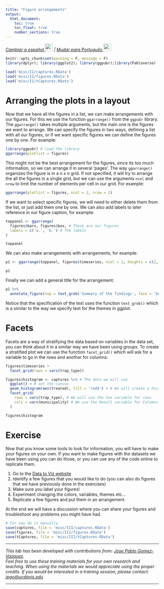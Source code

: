 ```yaml
---
title: "Figure arrangements"
output:
  html_document:
    toc: true
    toc_float: true
    number_sections: true
---
```


<em>
[Cambiar a español ![](img/flag_mx.gif){width="25"}](ES/DataViz_III.html) | [Mudar para Português  ![](img/flag_br.gif){width="25"}](PT/DataViz_III.html)
</em>

```r
knitr::opts_chunk$set(warning = F, message = F)
library(dplyr); library(ggplot2); library(ggpubr);library(Pabloverse)
```

```r
load('misc/II/captures.RData')
load('misc/II/figures.RData')
load('misc/II/tCaptures.RData')
```

<!-- # Objectives: -->

<!--   - Talk about figure arrangements  -->
<!--   - Make the data visualization exercise. -->

# Arranging the plots in a layout

Now that we have all the figures in a list, we can make arrangements with our figures. For this we use the function `ggarrange()` from the `ggpubr` library. The `ggarrange()` takes multiple arguments, but the main one is the figures we want to arrange. We can specify the figures in two ways, defining a list with all our figures, or if we want specific figures we can define the figures one by one. For example:  

```r
library(ggpubr) # load the library
ggarrange(plotlist = figures)
```

This might not be the best arrangement for the figures, since its too much information, so we can arrange it in several 'pages'. The way `ggarrange()` organizes the figure is in a n x n grid. If not specified, it will try to arrange the all the figures in a single grid, but we can use the arguments `ncol` and `nrow` to limit the number of elements per cell in our grid. For example:

```r
ggarrange(plotlist = figures, ncol = 2, nrow = 1)
```

If we want to select specific figures, we will need to either delete them from the list, or just add them one by one. We can also add labels to later reference in our figure caption, for example:

```r
toppanel <- ggarrange(
  figures$bars, figures$box, # These are our figures
  labels = c('a.', 'b.') # The labels
) 

toppanel
```

We can also make arrangements with arrangements, for example:

```r
p1 <- ggarrange(toppanel, figures$timeseries, ncol = 1, heights = c(2, 1), labels = c('','c')) # Add another figure at the bottom

p1
```

Finally we can add a general title for the arrangement:

```r
p1 %>% 
  annotate_figure(top = text_grob('Summary of the findings', face = 'bold', size = 20))
```

Notice that the specification of the text uses the function `text_grob()` which is a similar to the way we specify text for the themes in ggplot.

# Facets

Facets are a way of stratifying the data based on variables in the data set, you can think about it in a similar way we have been using groups. To create a stratified plot we can use the function `facet_grid()` which will ask for a variable to go in the rows and another for columns:

```r
figures$timeseries +
  facet_grid(rows = vars(trap_type))
```


```r
figures$histogram <- captures %>% # The data we will use 
  ggplot() + # set the canvas
  geom_histogram(aes(treated), fill = 'red4') + # We will create a histogram of the Age
  facet_grid(
    rows = vars(trap_type), # We will use the Sex variable for rows
    cols = vars(municipality) # We use the Result variable for Columns
  )

figures$histogram
```

# Exercise

Now that you know some tools to look for information, you will have to make your figures on your own. If you want to make figures with the datasets we have been using you can do those, or you can use any of the code online to replicate them.  

1. Go to the [Data to Viz website](https://www.data-to-viz.com)
2. Identify a few figures that you would like to do (you can also do figures that we have previously done in the exercises)
3. Make sure you label your figures!
4. Experiment changing the colors, variables, themes etc...
5. Replicate a few figures and put them in an arrangement.

At the end we will have a discussion where you can share your figures and troubleshoot any problems you might have had.  


```r
# For now do it manually
save(captures, file = 'misc/III/captures.RData')
save(figures, file = 'misc/III/figures.RData')
save(tCaptures, file = 'misc/III/tCaptures.RData')
```

------------------------------------------------------------------------

*This lab has been developed with contributions from: [Jose Pablo Gomez-Vazquez](https://www.spablo-temporal.network).\
Feel free to use these training materials for your own research and teaching. When using the materials we would appreciate using the proper credits. If you would be interested in a training session, please contact: [jpgo\@ucdavis.edu](mailto:jpgo@ucdavis.edu){.email}*

------------------------------------------------------------------------

